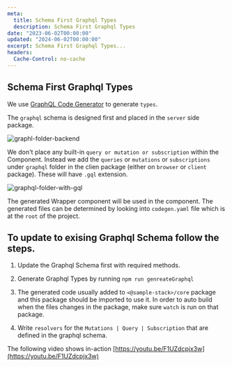 ```yaml
---
meta:
  title: Schema First Graphql Types
  description: Schema First Graphql Types
date: "2023-06-02T00:00:00"
updated: "2024-06-02T00:00:00"
excerpt: Schema First Graphql Types...
headers:
  Cache-Control: no-cache
---
```


## Schema First Graphql Types

We use [GraphQL Code Generator](https://github.com/dotansimha/graphql-code-generator) to generate `types`.

The `graphql` schema is designed first and placed in the `server` side package.

![graphl-folder-backend](/images/graphql/graphql-folder-backend.png)

We don't place any built-in `query or mutation or subscription` within the Component. Instead we add the `queries` or `mutations` or `subscriptions` under `graphql` folder in the clien package (either on `browser` or `client` package). These will have `.gql` extension.

![graphql-folder-with-gql](/images/graphql/graphql-folder-with-gql.png)

The generated Wrapper component will be used in the component. The generated files can be determined by looking into `codegen.yaml` file which is at the `root` of the project.

## To update to exising Graphql Schema follow the steps.

1. Update the Graphql Schema first with required methods.

2. Generate Graphql Types by running `npm run genreateGraphql`

3. The generated code usually added to `<@sample-stack>/core` package and this package should be imported to use it. In order to auto build when the files changes in the package, make sure `watch` is run on that package.

4. Write `resolvers` for the `Mutations | Query | Subscription` that are defined in the graphql schema.

The following video shows in-action
[https://youtu.be/F1UZdcpjx3w](https://youtu.be/F1UZdcpjx3w)
